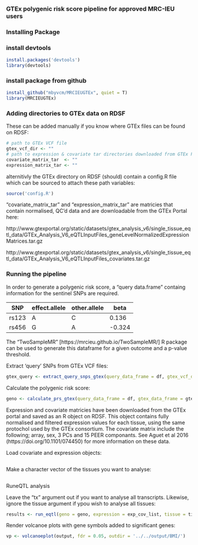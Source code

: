 ### GTEx polygenic risk score pipeline for approved MRC-IEU users  

### Installing Package

### install devtools
```r
install.packages('devtools')
library(devtools)
```
### install package from github
```r
install_github("mbyvcm/MRCIEUGTEx", quiet = T)
library(MRCIEUGTEx)
```
### Adding directories to GTEx data on RDSF

These can be added manually if you know where GTEx files can be found on RDSF:

```r
# path to GTEx VCF file
gtex_vcf_dir <- ""
# path to expression & covariate tar directories downloaded from GTEx Portal 
covariate_matrix_tar  <- ""
expression_matrix_tar <- ""
```
alternitivly the GTEx directory on RDSF (should) contain a config.R file which can be sourced to attach these path variables:

```r
source('config.R')
```
"covariate_matrix_tar" and "expression_matrix_tar" are matricies that contain normalised, QC'd data and are downloadable from the GTEx Portal here:

http://www.gtexportal.org/static/datasets/gtex_analysis_v6/single_tissue_eqtl_data/GTEx_Analysis_V6_eQTLInputFiles_geneLevelNormalizedExpressionMatrices.tar.gz

http://www.gtexportal.org/static/datasets/gtex_analysis_v6/single_tissue_eqtl_data/GTEx_Analysis_V6_eQTLInputFiles_covariates.tar.gz


### Running the pipeline

In order to generate a polygenic risk score, a "query data.frame" containg information for the sentinel SNPs are required.

SNP|effect.allele|other.allele|beta
---|---|---|---
rs123|A|C|0.136
rs456|G|A|-0.324

The "TwoSampleMR" [https://mrcieu.github.io/TwoSampleMR/] R package can be used to generate this dataframe for a given outcome and a p-value threshold.   

Extract 'query' SNPs from GTEx VCF files:

```r
gtex_query <- extract_query_snps_gtex(query_data_frame = df, gtex_vcf_dir = gtex_vcf_dir)
```

Calculate the polygenic risk score:

```r
geno <- calculate_prs_gtex(query_data_frame = df, gtex_data_frame = gtex_query)
```

Expression and covariate matricies have been downloaded from the GTEx portal and saved as an R object on RDSF. This object contains fully normalised and filtered expression values for each tissue, using the same protochol used by the GTEx consortium. The covariate matrix include the following; array, sex, 3 PCs and 15 PEER componants. See Aguet et al 2016 (https://doi.org/10.1101/074450) for more information on these data.

Load covariate and expression objects:

```r

```

Make a character vector of the tissues you want to analyse:

```r

```

RuneQTL analysis

Leave the "tx" argument out if you want to analyse all transcripts. Likewise, ignore the tissue argument if ypou wish to analyse all tissues: 

```r
results <- run_eqtl(geno = geno, expression = exp_cov_list, tissue = tissue, tx = 1:500)
```
Render volcanoe plots with gene symbols added to significant genes:

```r
vp <- volcanoeplot(output, fdr = 0.05, outdir = '../../output/BMI/')
```
